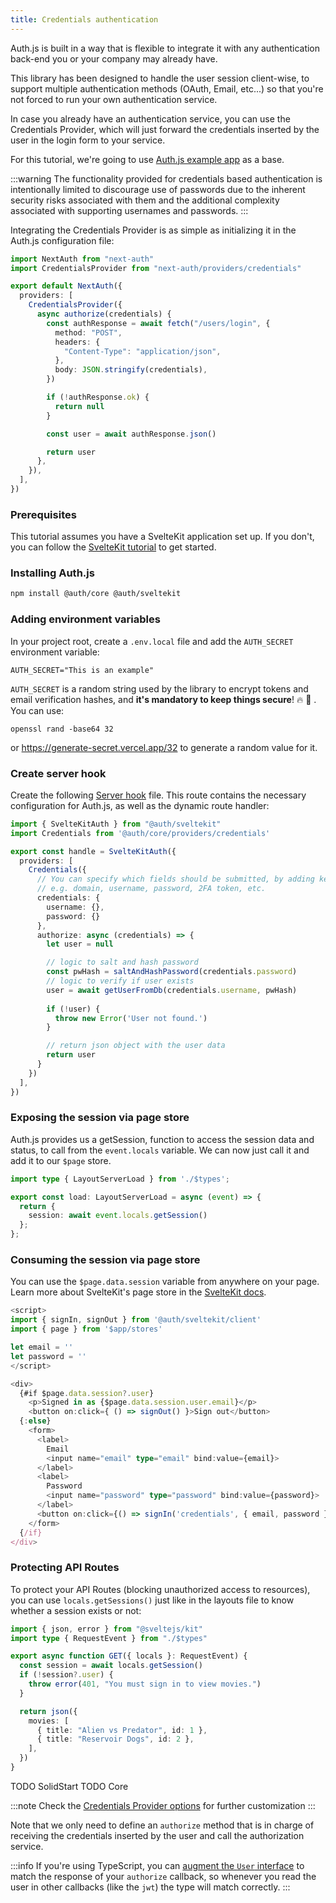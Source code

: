 ```yaml
---
title: Credentials authentication
---
```



Auth.js is built in a way that is flexible to integrate it with any authentication back-end you or your company may already have.

This library has been designed to handle the user session client-wise, to support multiple authentication methods (OAuth, Email, etc...) so that you're not forced to run your own authentication service.

In case you already have an authentication service, you can use the Credentials Provider, which will just forward the credentials inserted by the user in the login form to your service.

For this tutorial, we're going to use [Auth.js example app](https://github.com/nextauthjs/next-auth-example) as a base.

:::warning
The functionality provided for credentials based authentication is intentionally limited to discourage use of passwords due to the inherent security risks associated with them and the additional complexity associated with supporting usernames and passwords.
:::

Integrating the Credentials Provider is as simple as initializing it in the Auth.js configuration file:

<Tabs groupId="frameworks" queryString>
  <TabItem value="next" label="Next.js" default>

```ts title="pages/api/auth/[...nextauth].ts"
import NextAuth from "next-auth"
import CredentialsProvider from "next-auth/providers/credentials"

export default NextAuth({
  providers: [
    CredentialsProvider({
      async authorize(credentials) {
        const authResponse = await fetch("/users/login", {
          method: "POST",
          headers: {
            "Content-Type": "application/json",
          },
          body: JSON.stringify(credentials),
        })

        if (!authResponse.ok) {
          return null
        }

        const user = await authResponse.json()

        return user
      },
    }),
  ],
})
```

  </TabItem>
  <TabItem value="sveltekit" label="SvelteKit">

  ### Prerequisites

  This tutorial assumes you have a SvelteKit application set up. If you don't, you can follow the [SvelteKit tutorial](https://kit.svelte.dev/docs/creating-a-project) to get started.  

  ### Installing Auth.js

  ```bash npm2yarn
  npm install @auth/core @auth/sveltekit
  ```

  ### Adding environment variables

  In your project root, create a `.env.local` file and add the `AUTH_SECRET` environment variable:

  ```title=".env.local"
  AUTH_SECRET="This is an example"
  ```

  `AUTH_SECRET` is a random string used by the library to encrypt tokens and email verification hashes, and **it's mandatory to keep things secure**! 🔥 🔐 . You can use:

  ```
  openssl rand -base64 32
  ```

  or https://generate-secret.vercel.app/32 to generate a random value for it.

  ### Create server hook

  Create the following [Server hook](https://kit.svelte.dev/docs/hooks) file. This route contains the necessary configuration for Auth.js, as well as the dynamic route handler:

  ```ts title="src/hooks.server.ts"
  import { SvelteKitAuth } from "@auth/sveltekit"
  import Credentials from '@auth/core/providers/credentials'

  export const handle = SvelteKitAuth({
    providers: [
      Credentials({
        // You can specify which fields should be submitted, by adding keys to the `credentials` object.
        // e.g. domain, username, password, 2FA token, etc.
        credentials: {
          username: {},
          password: {}
        },
        authorize: async (credentials) => {
          let user = null

          // logic to salt and hash password
          const pwHash = saltAndHashPassword(credentials.password)
          // logic to verify if user exists
          user = await getUserFromDb(credentials.username, pwHash)
          
          if (!user) {
            throw new Error('User not found.')
          }

          // return json object with the user data
          return user
        }
      })
    ],
  })
  ```

  ### Exposing the session via page store

  Auth.js provides us a getSession, function to access the session data and status, to call from the `event.locals` variable. We can now just call it and add it to our `$page` store.

  ```ts title="route/+layout.server.ts"
  import type { LayoutServerLoad } from './$types';
  
  export const load: LayoutServerLoad = async (event) => {
    return {
      session: await event.locals.getSession()
    };
  };
  ```

  ### Consuming the session via page store

  You can use the `$page.data.session` variable from anywhere on your page. Learn more about SvelteKit's page store in the [SvelteKit docs](https://learn.svelte.dev/tutorial/page-store).

  ```ts title="route/+page.svelte"
  <script>
  import { signIn, signOut } from '@auth/sveltekit/client'
  import { page } from '$app/stores'

  let email = ''
  let password = ''
  </script>

  <div>
    {#if $page.data.session?.user}
      <p>Signed in as {$page.data.session.user.email}</p>
      <button on:click={ () => signOut() }>Sign out</button>
    {:else}
      <form>
        <label>
          Email
          <input name="email" type="email" bind:value={email}>
        </label>
        <label>
          Password
          <input name="password" type="password" bind:value={password}>
        </label>
        <button on:click={() => signIn('credentials', { email, password })}>Sign in</button>
      </form>
    {/if}
  </div>
  ```

  ### Protecting API Routes

  To protect your API Routes (blocking unauthorized access to resources), you can use `locals.getSessions()` just like in the layouts file to know whether a session exists or not:

  ```ts title="routes/api/movies/+server.ts"
  import { json, error } from "@sveltejs/kit"
  import type { RequestEvent } from "./$types"

  export async function GET({ locals }: RequestEvent) {
    const session = await locals.getSession()
    if (!session?.user) {
      throw error(401, "You must sign in to view movies.")
    }

    return json({
      movies: [
        { title: "Alien vs Predator", id: 1 },
        { title: "Reservoir Dogs", id: 2 },
      ],
    })
  }
  ```

  </TabItem>
  <TabItem value="solidstart" label="SolidStart">
    TODO SolidStart
  </TabItem>
  <TabItem value="core" label="Vanilla (No Framework)">
    TODO Core
  </TabItem>
</Tabs>

:::note
Check the [Credentials Provider options](/reference/core/providers/credentials) for further customization
:::

Note that we only need to define an `authorize` method that is in charge of receiving the credentials inserted by the user and call the authorization service.

:::info
If you're using TypeScript, you can [augment the `User` interface](/getting-started/typescript#module-augmentation) to match the response of your `authorize` callback, so whenever you read the user in other callbacks (like the `jwt`) the type will match correctly.
:::
